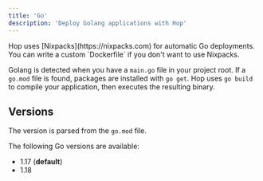 ```yaml
---
title: 'Go'
description: 'Deploy Golang applications with Hop'
---
```


<Note>
	Hop uses [Nixpacks](https://nixpacks.com) for automatic Go deployments. You
	can write a custom `Dockerfile` if you don't want to use Nixpacks.
</Note>

Golang is detected when you have a `main.go` file in your project root. If a `go.mod` file is found, packages are installed with `go get`. Hop uses `go build` to compile your application, then executes the resulting binary.

## Versions

The version is parsed from the `go.mod` file.

The following Go versions are available:

- 1.17 (**default**)
- 1.18
